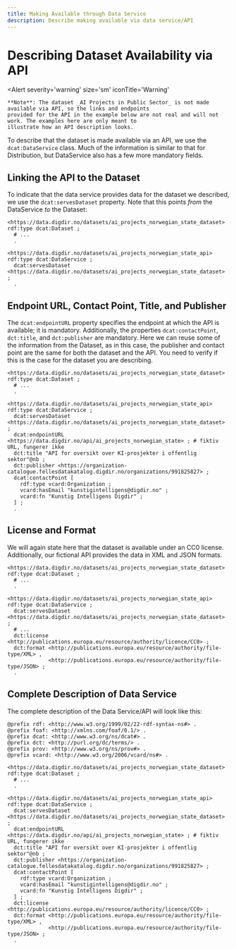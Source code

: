 ```yaml
---
title: Making Available through Data Service
description: Describe making available via data service/API
---
```


# Describing Dataset Availability via API

<Alert
    severity='warning'
    size='sm'
    iconTitle='Warning'
>
    **Note**: The dataset _AI Projects in Public Sector_ is not made available via API, so the links and endpoints
    provided for the API in the example below are not real and will not work. The examples here are only meant to
    illustrate how an API description looks.
</Alert>

To describe that the dataset is made available via an API, we use the `dcat:DataService` class.
Much of the information is similar to that for Distribution, but DataService also has a few more mandatory fields.

## Linking the API to the Dataset

To indicate that the data service provides data for the dataset we described, we use the `dcat:servesDataset` property. Note that this points _from_ the DataService _to_ the Dataset:

```turtle
<https://data.digdir.no/datasets/ai_projects_norwegian_state_dataset> rdf:type dcat:Dataset ;
  # ...
  .

<https://data.digdir.no/datasets/ai_projects_norwegian_state_api> rdf:type dcat:DataService ;
  dcat:servesDataset <https://data.digdir.no/datasets/ai_projects_norwegian_state_dataset> ;
  .
```

## Endpoint URL, Contact Point, Title, and Publisher

The `dcat:endpointURL` property specifies the endpoint at which the API is available; it is mandatory. Additionally, the properties `dcat:contactPoint`, `dct:title`, and `dct:publisher` are mandatory.
Here we can reuse some of the information from the Dataset, as in this case, the publisher and contact point are the same for both the dataset and the API.
You need to verify if this is the case for the dataset you are describing.

```turtle
<https://data.digdir.no/datasets/ai_projects_norwegian_state_dataset> rdf:type dcat:Dataset ;
  # ...
  .

<https://data.digdir.no/datasets/ai_projects_norwegian_state_api> rdf:type dcat:DataService ;
  dcat:servesDataset <https://data.digdir.no/datasets/ai_projects_norwegian_state_dataset> ;
  dcat:endpointURL <https://data.digdir.no/api/ai_projects_norwegian_state> ; # fiktiv URL, fungerer ikke
  dct:title "API for oversikt over KI-prosjekter i offentlig sektor"@nb ;
  dct:publisher <https://organization-catalogue.fellesdatakatalog.digdir.no/organizations/991825827> ;
  dcat:contactPoint [
    rdf:type vcard:Organization ;
    vcard:hasEmail "kunstigintelligens@digdir.no" ;
    vcard:fn "Kunstig Intelligens Digdir" ;
  ] ;
  .
```

## License and Format

We will again state here that the dataset is available under an CC0 license. Additionally, our fictional API provides the data in XML and JSON formats.

```turtle
<https://data.digdir.no/datasets/ai_projects_norwegian_state_dataset> rdf:type dcat:Dataset ;
  # ...
  .

<https://data.digdir.no/datasets/ai_projects_norwegian_state_api> rdf:type dcat:DataService ;
  dcat:servesDataset <https://data.digdir.no/datasets/ai_projects_norwegian_state_dataset> ;
  # ...
  dct:license <http://publications.europa.eu/resource/authority/licence/CC0> ;
  dct:format <http://publications.europa.eu/resource/authority/file-type/XML> ,
             <http://publications.europa.eu/resource/authority/file-type/JSON> ;
  .
```

## Complete Description of Data Service

The complete description of the Data Service/API will look like this:

```turtle
@prefix rdf: <http://www.w3.org/1999/02/22-rdf-syntax-ns#> .
@prefix foaf: <http://xmlns.com/foaf/0.1/> .
@prefix dcat: <http://www.w3.org/ns/dcat#> .
@prefix dct: <http://purl.org/dc/terms/> .
@prefix prov: <http://www.w3.org/ns/prov#> .
@prefix vcard: <http://www.w3.org/2006/vcard/ns#> .

<https://data.digdir.no/datasets/ai_projects_norwegian_state_dataset> rdf:type dcat:Dataset ;
  # ...
  .

<https://data.digdir.no/datasets/ai_projects_norwegian_state_api> rdf:type dcat:DataService ;
  dcat:servesDataset <https://data.digdir.no/datasets/ai_projects_norwegian_state_dataset> ;
  dcat:endpointURL <https://data.digdir.no/api/ai_projects_norwegian_state> ; # fiktiv URL, fungerer ikke
  dct:title "API for oversikt over KI-prosjekter i offentlig sektor"@nb ;
  dct:publisher <https://organization-catalogue.fellesdatakatalog.digdir.no/organizations/991825827> ;
  dcat:contactPoint [
    rdf:type vcard:Organization ;
    vcard:hasEmail "kunstigintelligens@digdir.no" ;
    vcard:fn "Kunstig Intelligens Digdir" ;
  ] ;
  dct:license <http://publications.europa.eu/resource/authority/licence/CC0> ;
  dct:format <http://publications.europa.eu/resource/authority/file-type/XML> ,
             <http://publications.europa.eu/resource/authority/file-type/JSON> ;
  .
```

